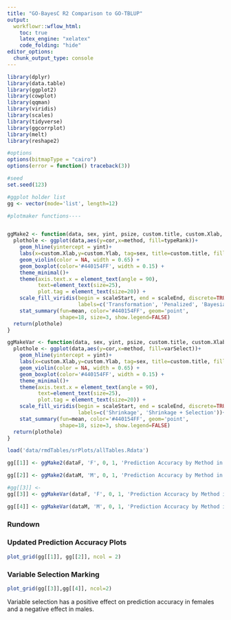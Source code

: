 ```yaml
---
title: "GO-BayesC R2 Comparison to GO-TBLUP"
output:
  workflowr::wflow_html:
    toc: true
    latex_engine: "xelatex"
    code_folding: "hide"
editor_options:
  chunk_output_type: console
---
```


```r

library(dplyr)
library(data.table)
library(ggplot2)
library(cowplot)
library(qqman)
library(viridis)
library(scales)
library(tidyverse)
library(ggcorrplot)
library(melt)
library(reshape2)

#options
options(bitmapType = "cairo")
options(error = function() traceback(3))

#seed
set.seed(123)

#ggplot holder list
gg <- vector(mode='list', length=12)

```

```r
#plotmaker functions----


ggMake2 <- function(data, sex, yint, psize, custom.title, custom.Xlab, custom.Ylab, scaleStart, scaleEnd){
  plothole <- ggplot(data,aes(y=cor,x=method, fill=typeRank))+
    geom_hline(yintercept = yint)+
    labs(x=custom.Xlab,y=custom.Ylab, tag=sex, title=custom.title, fill='Method Type') +
    geom_violin(color = NA, width = 0.65) +
    geom_boxplot(color='#440154FF', width = 0.15) +
    theme_minimal()+
    theme(axis.text.x = element_text(angle = 90),
          text=element_text(size=25),
          plot.tag = element_text(size=20)) +
    scale_fill_viridis(begin = scaleStart, end = scaleEnd, discrete=TRUE, option='turbo',
                       labels=c('Transformation', 'Penalized', 'Bayesian', 'Mixed Model', 'Machine Learning'))+#false discrete for number ranked layover, true normally
    stat_summary(fun=mean, color='#440154FF', geom='point', 
                 shape=18, size=3, show.legend=FALSE)
  return(plothole)
}

ggMakeVar <- function(data, sex, yint, psize, custom.title, custom.Xlab, custom.Ylab, scaleStart, scaleEnd){
  plothole <- ggplot(data,aes(y=cor,x=method, fill=varSelect))+
    geom_hline(yintercept = yint)+
    labs(x=custom.Xlab,y=custom.Ylab, tag=sex, title=custom.title, fill='Method Type') +
    geom_violin(color = NA, width = 0.65) +
    geom_boxplot(color='#440154FF', width = 0.15) +
    theme_minimal()+
    theme(axis.text.x = element_text(angle = 90),
          text=element_text(size=25),
          plot.tag = element_text(size=20)) +
    scale_fill_viridis(begin = scaleStart, end = scaleEnd, discrete=TRUE, option='turbo',
                       labels=c('Shrinkage', 'Shrinkage + Selection'))+#false discrete for number ranked layover, true normally
    stat_summary(fun=mean, color='#440154FF', geom='point', 
                 shape=18, size=3, show.legend=FALSE)
  return(plothole)
}

```


```r

load('data/rmdTables/srPlots/allTables.Rdata')

gg[[1]] <- ggMake2(dataF, 'F', 0, 1, 'Prediction Accuracy by Method in Females', 'Method', 'Prediction Accuracy', 0.1, 0.9)

gg[[2]] <- ggMake2(dataM, 'M', 0, 1, 'Prediction Accuracy by Method in Males', 'Method', 'Prediction Accuracy', 0.1, 0.9)

#gg[[3]] <- 
gg[[3]] <- ggMakeVar(dataF, 'F', 0, 1, 'Prediction Accuracy by Method in Females', 'Method', 'Prediction Accuracy', 0.2, 0.8)

gg[[4]] <- ggMakeVar(dataM, 'M', 0, 1, 'Prediction Accuracy by Method in Males', 'Method', 'Prediction Accuracy', 0.2, 0.8)


```


### Rundown



### Updated Prediction Accuracy Plots

```r

plot_grid(gg[[1]], gg[[2]], ncol = 2)

```




### Variable Selection Marking
```r

plot_grid(gg[[3]],gg[[4]], ncol=2)

```

Variable selection has a positive effect on prediction accuracy in females and a negative effect in males. 
